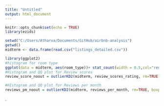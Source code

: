 ```yaml
---
title: "Untitled"
output: html_document
---
```


```r
knitr::opts_chunk$set(echo = TRUE)
library(ezids)

setwd("C:/Users/Atharva/Documents/GitHub/airbnb-analysis")
getwd()
midterm <- data.frame(read.csv("listings_detailed.csv"))
```

```r
library(ggplot2)
#histogram for room type
ggplot(data = midterm, aes(room_type))+ stat_count(width = 0.5,col="red",fill="#03FDFC",alpha = 1) + labs(title = "Room type vs Frequency", x= "Room Type", y= "Frequency")
#Histogram and QQ plot for Review scores
review_score_noout = outlierKD2(midterm, review_scores_rating, rm=TRUE, boxplt=FALSE, histogram=TRUE, qqplt=TRUE) 

#HIstogram and QQ plot for Reviews per month
reviews_pm_noout = outlierKD2(midterm, reviews_per_month, rm=TRUE, boxplt=FALSE, histogram=TRUE, qqplt=TRUE)

```
.
